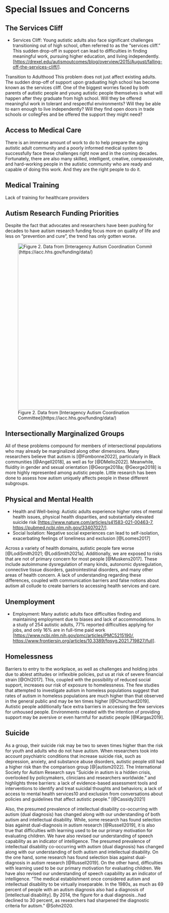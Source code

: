 # Special Issues and Concerns

## The Services Cliff {#sec-services_cliff}

-   Services Cliff: Young autistic adults also face significant challenges transitioning out of high school, often referred to as the "services cliff." This sudden drop-off in support can lead to difficulties in finding meaningful work, pursuing higher education, and living independently. \[<https://drexel.edu/autismoutcomes/blog/overview/2015/August/falling-off-the-services-cliff/>\].

Transition to Adulthood This problem does not just affect existing adults. The sudden drop-off of support upon graduating high school has become known as the services cliff. One of the biggest worries faced by both parents of autistic people and young autistic people themselves is what will happen after they graduate from high school. Will they be offered meaningful work in tolerant and respectful environments? Will they be able to earn enough to live independently? Will they find open doors in trade schools or collegFes and be offered the support they might need?

## Access to Medical Care {#sec-access_to_care}

There is an immense amount of work to do to help prepare the aging autistic adult community and a poorly informed medical system to successfully face these challenges right now and in the coming decades. Fortunately, there are also many skilled, intelligent, creative, compassionate, and hard-working people in the autistic community who are ready and capable of doing this work. And they are the right people to do it.

## Medical Training {#sec-training_for_providers}

Lack of training for healthcare providers

## Autism Research Funding Priorities {#sec-research_funding_providers}

Despite the fact that advocates and researchers have been pushing for decades to have autism research funding focus more on quality of life and less on "prevention and cure", the trend has only gotten worse.

![Figure 2. Data from \[Interagency Autism Coordination Committee\](https://iacc.hhs.gov/funding/data/)](./media/image1.png){#img-autism_research_funding fig-alt="Graph of funding for autism research years 2010 to 2020 by category showing that very little research goes to quality of life issues vs. biology (prevention and cure)." width="5.481101268591426in"}

## Intersectionally Marginalized Groups {#sec-marginalized}

All of these problems compound for members of intersectional populations who may already be marginalized along other dimensions. Many researchers believe that autism is [@Fombonne2022], particularly in Black communities [@Angell2018], as well as for [@DMello2022]. Meanwhile, fluidity in gender and sexual orientation [@George2018a; @George2018] is more highly represented among autistic people. Little research has been done to assess how autism uniquely affects people in these different subgroups.

## Physical and Mental Health {#sec-physical_mental_health}

-   Health and Well-being: Autistic adults experience higher rates of mental health issues, physical health disparities, and substantially elevated suicide risk \[<https://www.nature.com/articles/s41583-021-00463-7>, <https://pubmed.ncbi.nlm.nih.gov/33407027/>\].
-   Social Isolation: Negative social experiences can lead to self-isolation, exacerbating feelings of loneliness and exclusion [@Loomes2017]

Across a variety of health domains, autistic people fare worse [@LodiSmith2021; @LodiSmith2021a]. Additionally, we are exposed to risks that are not of primary concern for most people [@Muskens2017]. These include autoimmune dysregulation of many kinds, autonomic dysregulation, connective tissue disorders, gastrointestinal disorders, and many other areas of health concern. A lack of understanding regarding these differences, coupled with communication barriers and false notions about autism all collude to create barriers to accessing health services and care.

## Unemployment {#sec-unemployment}

-   Employment: Many autistic adults face difficulties finding and maintaining employment due to biases and lack of accommodations. In a study of 254 autistic adults, 77% reported difficulties applying for jobs, and only 16% are in full-time paid work \[<https://www.ncbi.nlm.nih.gov/pmc/articles/PMC5215190/>, <https://www.frontiersin.org/articles/10.3389/fpsyg.2021.719827/full>\].

## Homelessness {#sec-homelessness}

Barriers to entry to the workplace, as well as challenges and holding jobs due to ablest attitudes or inflexible policies, put us at risk of severe financial strain [@Ohl2017]. This, coupled with the possibility of reduced social support, increases our risk of exposure to homelessness. The few studies that attempted to investigate autism in homeless populations suggest that rates of autism in homeless populations are much higher than that observed in the general public and may be ten times higher [@Churchard2019]. Autistic people additionally face extra barriers in accessing the few services for unhoused people. Environments created with the intention of providing support may be aversive or even harmful for autistic people [@Kargas2019].

## Suicide {#sec-suicide}

As a group, their suicide risk may be two to seven times higher than the risk for youth and adults who do not have autism. When researchers took into account psychiatric conditions that increase suicide risk, such as depression, anxiety, and substance abuse disorders, autistic people still had a higher risk than the comparison group [@|autism2022]. The International Society for Autism Research says "Suicide in autism is a hidden crisis, overlooked by policymakers, clinicians and researchers worldwide." and highlights three barriers: a lack of evidence-based assessment tools and interventions to identify and treat suicidal thoughts and behaviors; a lack of access to mental health services10 and exclusion from conversations about policies and guidelines that affect autistic people." [@Cassidy2021]



Also, the presumed prevalence of intellectual disability co-occurring with autism (dual diagnosis) has changed along with our understanding of both autism and intellectual disability. While, some research has found selection bias against dual-diagnosis in autism research [@Russell2019], it is also true that difficulties with learning used to be our primary motivation for evaluating children. We have also revised our understanding of speech capability as an indicator of intelligence. The presumed prevalence of intellectual disability co-occurring with autism (dual diagnosis) has changed along with our understanding of both autism and intellectual disability. On the one hand, some research has found selection bias against dual-diagnosis in autism research [@Russell2019]. On the other hand, difficulties with learning used to be our primary motivation for evaluating children. We have also revised our understanding of speech capability as an indicator of intelligence. "The medical establishment once considered autism and intellectual disability to be virtually inseparable. In the 1980s, as much as 69 percent of people with an autism diagnosis also had a diagnosis of [intellectual disability]. By 2014, the figure for a dual diagnosis...had declined to 30 percent, as researchers had sharpened the diagnostic criteria for autism." @Sohn2020.
